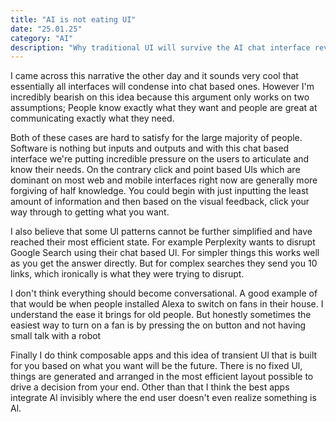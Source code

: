 ```yaml
---
title: "AI is not eating UI"
date: "25.01.25"
category: "AI"
description: "Why traditional UI will survive the AI chat interface revolution"
---
```


I came across this narrative the other day and it sounds very cool that essentially
all interfaces will condense into chat based ones. However I'm incredibly bearish
on this idea because this argument only works on two assumptions; People know
exactly what they want and people are great at communicating exactly what they
need.

Both of these cases are hard to satisfy for the large majority of people. Software
is nothing but inputs and outputs and with this chat based interface we're putting
incredible pressure on the users to articulate and know their needs. On the
contrary click and point based Uls which are dominant on most web and mobile
interfaces right now are generally more forgiving of half knowledge. You could
begin with just inputting the least amount of information and then based on the
visual feedback, click your way through to getting what you want.

I also believe that some Ul patterns cannot be further simplified and have
reached their most efficient state. For example Perplexity wants to disrupt
Google Search using their chat based Ul. For simpler things this works well as
you get the answer directly. But for complex searches they send you 10 links,
which ironically is what they were trying to disrupt.

I don't think everything should become conversational. A good example of that
would be when people installed Alexa to switch on fans in their house. I
understand the ease it brings for old people. But honestly sometimes the easiest
way to turn on a fan is by pressing the on button and not having small talk with a
robot

Finally I do think composable apps and this idea of transient Ul that is built for
you based on what you want will be the future. There is no fixed Ul, things are
generated and arranged in the most efficient layout possible to drive a decision
from your end. Other than that I think the best apps integrate Al invisibly where
the end user doesn't even realize something is Al.